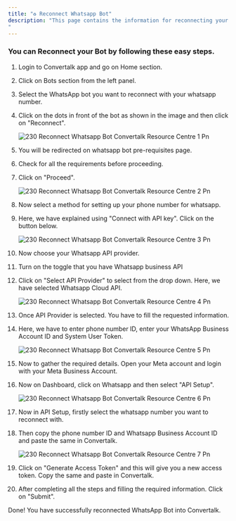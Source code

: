 ```yaml
---
title: "♻️ Reconnect Whatsapp Bot"
description: "This page contains the information for reconnecting your whatsapp bot with your registered number
"
---
```


### **You can Reconnect your Bot by following these easy steps.**

 1. Login to  Convertalk app and go on Home section.
 2. Click on Bots section from the left panel.
 3. Select the WhatsApp bot you want to reconnect with your whatsapp number.
 4. Click on the dots in front of the bot as shown in the image and then click on "Reconnect".

    ![230 Reconnect Whatsapp Bot  Convertalk Resource Centre 1 Pn](/images/platform-guidelines-training/reconnect-whatsapp-bot/230.reconnect_whatsapp_bot__Convertalk_resource_centre-1.png)
 5. You will be redirected on whatsapp bot pre-requisites page.
 6. Check for all the requirements before proceeding.
 7. Click on "Proceed".

    ![230 Reconnect Whatsapp Bot  Convertalk Resource Centre 2 Pn](/images/platform-guidelines-training/reconnect-whatsapp-bot/230.reconnect_whatsapp_bot__Convertalk_resource_centre-2.png)
 8. Now select a method for setting up your phone number for whatsapp.
 9. Here, we have explained using "Connect with API key". Click on the button below.

    ![230 Reconnect Whatsapp Bot  Convertalk Resource Centre 3 Pn](/images/platform-guidelines-training/reconnect-whatsapp-bot/230.reconnect_whatsapp_bot__Convertalk_resource_centre-3.png)
10. Now choose your Whatsapp API provider.
11. Turn on the toggle that you have Whatsapp business API
12. Click on "Select API Provider" to select from the drop down. Here, we have selected Whatsapp Cloud API.

    ![230 Reconnect Whatsapp Bot  Convertalk Resource Centre 4 Pn](/images/platform-guidelines-training/reconnect-whatsapp-bot/230.reconnect_whatsapp_bot__Convertalk_resource_centre-4.png)
13. Once API Provider is selected. You have to fill the requested information.
14. Here, we have to enter phone number ID, enter your WhatsApp Business Account ID and System User Token.

    ![230 Reconnect Whatsapp Bot  Convertalk Resource Centre 5 Pn](/images/platform-guidelines-training/reconnect-whatsapp-bot/230.reconnect_whatsapp_bot__Convertalk_resource_centre-5.png)
15. Now to gather the required details. Open your Meta account and login with your Meta Business Account.
16. Now on Dashboard, click on Whatsapp and then select "API Setup".

    ![230 Reconnect Whatsapp Bot  Convertalk Resource Centre 6 Pn](/images/platform-guidelines-training/reconnect-whatsapp-bot/230.reconnect_whatsapp_bot__Convertalk_resource_centre-6.png)
17. Now in API Setup, firstly select the whatsapp number you want to reconnect with.
18. Then copy the phone number ID and Whatsapp Business Account ID and paste the same in  Convertalk.

    ![230 Reconnect Whatsapp Bot  Convertalk Resource Centre 7 Pn](/images/platform-guidelines-training/reconnect-whatsapp-bot/230.reconnect_whatsapp_bot__Convertalk_resource_centre-7.png)
19. Click on "Generate Access Token" and this will give you a new access token. Copy the same and paste in  Convertalk.
20. After completing all the steps and filling the required information. Click on "Submit".

Done\! You have successfully reconnected WhatsApp Bot into  Convertalk.

 